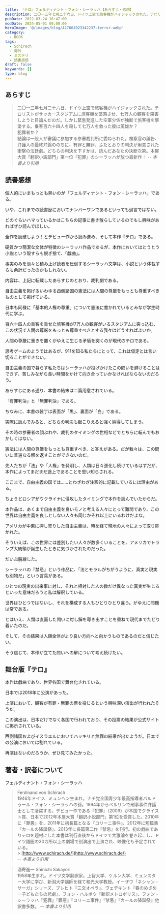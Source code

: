 ```yaml
---
title: 『テロ』フェルディナント・フォン・シーラッハ【あらすじ・感想】
description: 二〇一三年七月二十六日、ドイツ上空で旅客機がハイジャックされた。テロリストがサッカースタジアムに旅客機を墜落させ、七万人の観客を殺害しようと目論んだのだ。しかし緊急発進した空軍少佐が独断で旅客機を撃墜する。乗客百六十四人を殺して七万人を救った彼は英雄か？
pubDate: 2022-03-24 16:47:00
modDate: 2024-05-01 00:00:00
heroImage: '@/images/blog/427604923342237-terror.webp'
category:
  - BOOK
tags:
  - Schirach
  - 海外
  - ミステリ
  - 読書感想
draft: false
keywords: []
type: blog
---
```



## あらすじ

> 二〇一三年七月二十六日、ドイツ上空で旅客機がハイジャックされた。テロリストがサッカースタジアムに旅客機を墜落させ、七万人の観客を殺害しようと目論んだのだ。しかし緊急発進した空軍少佐が独断で旅客機を撃墜する。乗客百六十四人を殺して七万人を救った彼は英雄か？<br />
> 犯罪者か？<br />
> 結論は一般人が審議に参加する参審裁判所に委ねられた。検察官の論告、弁護人の最終弁論ののちに、有罪と無罪、ふたとおりの判決が用意された衝撃の法廷劇。どちらの判決を下すかは、読んだあなたの決断次第。本屋大賞「翻訳小説部門」第一位『犯罪』のシーラッハが放つ最新作！ <cite class='text-sm text-right block mt-2'>-- 本書より引用</cite>

## 読書感想

個人的にいまもっとも熱いのが「フェルディナント・フォン・シーラッハ」である。

いや、これまでの読書歴においてナンバーワンであるといっても過言ではない。

どのぐらいハマっているかはこちらの記事に書き散らしているのでもし興味があればぜひ読んでほしい。

<BlogCard
  title='「フェルディナント・フォン・シーラッハ」のススメ（ドイツの人気ミステリ作家）'
  description='シーシーラッハー、シーラッハー！みなさん、「シーラッハ」してますか？そう、「フェルディナント・フォン・シーラッハ」とは、日本で2011年に作品が発表され翌年の本屋大賞をキッカケに大注目されたドイツの小説家です。私がシーラッハし始めたのは今年2021年。10年ほど遅れてのマイブーム到来なんてよくある話'
  url='https://www.neputa-note.net/2021/09/ferdinand-von-schirach/'
  domain='www.neputa-note.net'
/>

全作を読破しよう！とデビュー作から読み進め、そして本作『テロ』である。

硬質かつ簡潔な文体が特徴のシーラッハ作品であるが、本作においてはとうとう小説という殻すらも脱ぎ捨て、「戯曲」。

事実のみを淡々と積み上げ読者を圧倒するシーラッハ文学は、小説という体裁すらも余計だったのかもしれない。

内容は、上記に転載したあらすじのとおり、裁判劇である。

自由主義を掲げるいわゆる西側諸国の憲法には人間の尊厳をもっとも尊重すべきものとして掲げている。

日本も同様に「基本的人権の尊重」について憲法に書かれているとみなが学生時代に学ぶ。

百六十四人の乗客を乗せた旅客機が7万人の観客がいるスタジアムに突っ込む、この状況で人間の尊厳をもっとも尊重すべきとする我々はどうすればよいか。

人間の尊厳に重きを置くがゆえに生じる矛盾を突くのが現代のテロである。

思考ゲームのようではあるが、911を知る私たちにとって、これは仮定とは言い切ることができない。

自由主義の国で暮らす私たちはシーラッハが投げかけたこの問いを避けることはできず、苦しみながら長い時間をかけて向き合っていかなければならないのだろう。

あらすじにある通り、本書の結末は二篇用意されている。

「有罪判決」と「無罪判決」である。

ちなみに、本書の装丁は表面が「黒」、裏面が「白」である。

実際に読んでみると、どちらの判決も起こりえると強く納得してしまう。

その時の参審者の顔ぶれや、裁判のタイミングの世相などでとちらに転んでもおかしくはない。

憲法には人間の尊厳をもっとも尊重すべき、と答えがある。だが我々は、この問いに普遍なる解を返すことができないのだ。

先人たちが「法」や「人権」を発明し、人類は日々進化し続けているはずだが、本作によってまだまだ途上であることを思い知らされる。

ここまで、自由主義の国では……とわざわざ注釈的に記載しているには理由がある。

ちょうどロシアがウクライナに侵攻したタイミングで本作を読んでいたからだ。

本作品は、あくまで自由主義を良いモノと考える人々にとって難問であり、この世界は自由主義を良しとしない人々も同じかそれ以上にいるわけだよな。

アメリカが中東に押し売りした自由主義は、時を経て現地の人々によって取り除かれた。

そういえば、この世界には差別したい人々が数多くいることを、アメリカでトランプ大統領が誕生したときに気づかされたのだった。

だいぶ脱線した。

シーラッハの『禁忌』という作品に、「法とモラルがちがうように、真実と現実も別物だ」という言葉がある。

ひとつの現実の出来事に対し、それと相対した人の数だけ異なった真実が生じるといった意味だろうと私は解釈している。

世界はひとつではないし、それを構成する人もひとりひとり違う。がゆえに問題は常である。

とはいえ、人類は直面した問いに対し解を導き出すことを重ねて現代までたどり着いたのだ。

そして、その結果は人類全体がより良い方向へと向かうものであるのだと信じたい。

そう信じて、本作が立てた問いへの解について考え続けたい。

<div class='not-prose'>
  <div data-vc_mylinkbox_id='887733223'></div>
</div>

## 舞台版『テロ』

本作は戯曲であり、世界各国で舞台化されている。

日本では2018年に公演があった。

上演において、観客が有罪・無罪の票を投じるという興味深い演出が行われたそうだ。

この演出は、日本だけでなく各国で行われており、その投票の結果が公式サイトに掲示されている。

<BlogCard
  title='TERROR テロ | PARCO STAGE -パルコステージ-'
  description=' TERROR テロ の作品ページです。'
  url='https://stage.parco.jp/program/terror/'
  domain='stage.parco.jp'
/>

西側諸国およびイスラエルにおいてハッキリと無罪の結果が出たようだ。日本での公演においては割れている。

再演はないのだろうか、ぜひ見てみたかった。

## 著者・訳者について

フェルディナント・フォン・シーラッハ<br />

> Ferdinand von Schirach<br />
> 1946年ドイツ、ミュンヘン生まれ。ナチ党全国青少年最高指導者バルドゥール・フォン・シーラッハの孫。1994年からベルリンで刑事事件弁護士として活躍する。デビュー作である『犯罪』（2009）が本国でクライスト賞、日本で2012年本屋大賞「翻訳小説部門」第1位を受賞した。2010年に『罪悪』を、2011年に初長篇となる『コリーニ事件』、2012年に短篇集『カールの降誕祭』、2013年に長篇第二作『禁忌』を刊行。初の戯曲でありテロを題材にした本書は刊行直後からドイツで大激論を巻き起こし、ドイツ語圏の30カ所以上の劇場で別演出で上演され、映像化も予定されている。<br /> > [http://www.schirach.de/](http://www.schirach.de/)<br /> <cite class='text-sm text-right block mt-2'>-- 本書より引用</cite>

> 酒寄進一 Shinichi Sakayori<br />
> 1958年生まれ。ドイツ文学翻訳家。上智大学、ケルン大学、ミュンスター大学に学び、新潟大学講師を経て和光大学教授。イーザウ「ネシャン・サーガ」シリーズ、ブレヒト『三文オペラ』、ヴェデキント『春のめざめー子どもたちの悲劇』、フォン・ハルボウ『新訳メトロポリス』、フォン・シーラッハ『犯罪』『罪悪』『コリーニ事件』『禁忌』『カールの降誕祭』他訳書多数。 <cite class='text-sm text-right block mt-2'>-- 本書より引用</cite>
